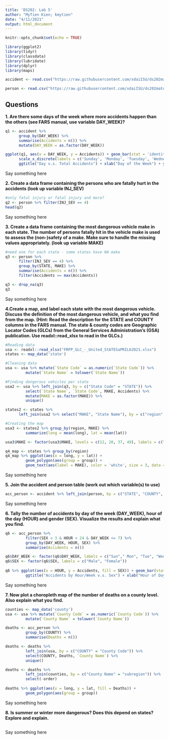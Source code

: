```yaml
---
title: 'DS202: Lab 5'
author: "MyTien Kien; kmytien"
date: "4/11/2021"
output: html_document
---
```


```r
knitr::opts_chunk$set(echo = TRUE)
```

```r
library(ggplot2)
library(tidyr)
library(classdata)
library(lubridate)
library(dplyr)
library(maps)

accident <- read.csv("https://raw.githubusercontent.com/xdaiISU/ds202materials/master/hwlabs/fars2017/accident.csv", stringsAsFactors = FALSE)

person <- read.csv("https://raw.githubusercontent.com/xdaiISU/ds202materials/master/hwlabs/fars2017/person.csv", stringsAsFactors = FALSE)
```

## **Questions**

**1. Are there some days of the week where more accidents happen than the others (see FARS manual, use variable DAY_WEEK)?**
```r
q1 <- accident %>%
      group_by(DAY_WEEK) %>%
      summarise(Accidents = n()) %>%
      mutate(DAY_WEEK = as.factor(DAY_WEEK))

ggplot(q1, aes(x = DAY_WEEK, y = Accidents)) + geom_bar(stat = 'identity') + 
      scale_x_discrete(labels = c('Sunday', 'Monday', 'Tuesday', 'Wednesday', 'Thursday', 'Friday', 'Saturday')) +
      ggtitle("Day v.s. Total Accidents") + xlab("Day of the Week") + ylab("Number of Accidents")
```

Say something here


**2. Create a data frame containing the persons who are fatally hurt in the accidents (look up variable INJ_SEV)**
```r
#only fatal injury or fatal injury and more?
q2 <- person %>% filter(INJ_SEV == 4)
head(q2)
```

Say something here


**3. Create a data frame containing the most dangerous vehicle make in each state. The number of persons fatally hit in the vehicle make is used to assess the (non-)safety of a make. Make sure to handle the missing values appropriately. (look up variable MAKE)**
```r
#need one for each state - some states have NA make
q3 <- person %>%
      filter(INJ_SEV == 4) %>%
      group_by(STATE, MAKE) %>%
      summarise(Accidents = n()) %>%
      filter(Accidents == max(Accidents))

q3 <- drop_na(q3)
q3
```

Say something here


**4.Create a map, and label each state with the most dangerous vehicle. Discuss the definition of the most dangerous vehicle, and what you find from the map. (Hint: Read the description for the STATE and COUNTY columns in the FARS manual. The state & county codes are Geographic Locator Codes (GLCs) from the General Services Administration’s (GSA) publication. Use readxl::read_xlsx to read in the GLCs.)**
```r
#Reading data
usa <- readxl::read_xlsx("FRPP_GLC_-_United_StATESaPRIL62021.xlsx")
states <- map_data('state')

#Cleaning data
usa <- usa %>% mutate(`State Code` = as.numeric(`State Code`)) %>%
         mutate(`State Name` = tolower(`State Name`))

#Finding dangerous vehicles per state
usa2 <- usa %>% left_join(q3, by = c("State Code" = "STATE")) %>%
         select(`State Name`, `State Code`, MAKE, Accidents) %>%
         mutate(MAKE = as.factor(MAKE)) %>%
         unique()

states2 <- states %>%
      left_join(usa2 %>% select("MAKE", "State Name"), by = c("region" = "State Name"))

#Creating the map
usa3 <- states2 %>% group_by(region, MAKE) %>% 
         summarize(long = mean(long), lat = mean(lat))

usa3$MAKE <- factor(usa3$MAKE, levels = c(12, 20, 37, 49), labels = c("Ford", "Chevrolet", "Honda", "Toyota"))

q4_map <- states %>% group_by(region)
q4_map %>% ggplot(aes(x = long, y = lat)) + 
         geom_polygon(aes(group = group)) +
         geom_text(aes(label = MAKE), color = 'white', size = 3, data = usa3)
```

Say something here


**5. Join the accident and person table (work out which variable(s) to use)**
```r
acc_person <- accident %>% left_join(person, by = c("STATE", "COUNTY", "DAY", "MONTH", "HOUR", "MINUTE"))
```

Say something here


**6. Tally the number of accidents by day of the week (DAY_WEEK), hour of the day (HOUR) and gender (SEX). Visualize the results and explain what you find.**
```r
q6 <- acc_person %>%
         filter(SEX < 3 & HOUR < 24 & DAY_WEEK <= 7) %>%
         group_by(DAY_WEEK, HOUR, SEX) %>%
         summarise(Accidents = n())

q6$DAY_WEEK <- factor(q6$DAY_WEEK, labels = c("Sun"," Mon", "Tue", "Wed", "Thu", "Fri", "Sat"))
q6$SEX <- factor(q6$SEX, labels = c("Male", "Female"))
                 
q6 %>% ggplot(aes(x = HOUR, y = Accidents, fill = SEX)) + geom_bar(stat = 'identity') + facet_grid(~DAY_WEEK) +
         ggtitle("Accidents by Hour/Week v.s. Sex") + xlab("Hour of Day") + ylab("Number of Accidents")
```

Say something here


**7. Now plot a choropleth map of the number of deaths on a county level. Also explain what you find.**
```r
counties <- map_data('county')
usa <- usa %>% mutate(`County Code` = as.numeric(`County Code`)) %>%
         mutate(`County Name` = tolower(`County Name`))

deaths <- acc_person %>%
         group_by(COUNTY) %>%
         summarise(Deaths = n())

deaths <- deaths %>%
         left_join(usa, by = c("COUNTY" = "County Code")) %>%
         select(COUNTY, Deaths, `County Name`) %>%
         unique()

deaths <- deaths %>%
         left_join(counties, by = c("County Name" = "subregion")) %>%
         select(-order)
         
deaths %>% ggplot(aes(x = long, y = lat, fill = Deaths)) +
         geom_polygon(aes(group = group))
```

Say something here


**8. Is summer or winter more dangerous? Does this depend on states? Explore and explain.**
```r

```

Say something here

